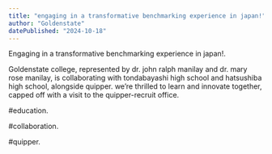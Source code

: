 ```yaml
---
title: "engaging in a transformative benchmarking experience in japan!"
author: "Goldenstate"
datePublished: "2024-10-18"
---
```


Engaging in a transformative benchmarking experience in japan!.

Goldenstate college, represented by dr. john ralph manilay and dr. mary rose manilay, is collaborating with tondabayashi high school and hatsushiba high school, alongside quipper. we’re thrilled to learn and innovate together, capped off with a visit to the quipper-recruit office.

#education.

#collaboration.

#quipper.
